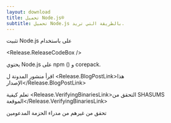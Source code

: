 ```yaml
---
layout: download
title: تحميل Node.js®️
subtitle: تحميل Node.js بالطريقة التي تريد.
---
```


<section>
  تثبيت Node.js <Release.VersionDropdown /> على  <Release.OperatingSystemDropdown /> باستخدام <Release.PlatformDropdown />

  <Release.ReleaseCodeBox />
</section>

<section>
  يحتوي Node.js على <LinkWithArrow href="https://npmjs.com">npm</LinkWithArrow> (<Release.NpmVersion />) و corepack.

اقرأ منشور المدونة ل <Release.BlogPostLink>هذا الإصدار</Release.BlogPostLink>

تعلم كيفية <Release.VerifyingBinariesLink>التحقق من SHASUMS الموقعة</Release.VerifyingBinariesLink>

تحقق من غيرهم من مدراء الحزمة المدعومين <LinkWithArrow href="/download/package-manager/all" />

</section>
